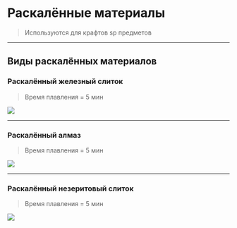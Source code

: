 # Раскалённые материалы
> Используются для крафтов sp предметов

--------

## Виды раскалённых материалов

### Раскалённый железный слиток
> Время плавления = 5 мин

<img src="https://raw.githubusercontent.com/mc-eternity/web-wikipages/refs/heads/master/assets/raskiron.webp" />

--------
### Раскалённый алмаз
> Время плавления = 5 мин

<img src="https://raw.githubusercontent.com/mc-eternity/web-wikipages/refs/heads/master/assets/raskdiamond.webp" />

--------

### Раскалённый незеритовый слиток
> Время плавления = 5 мин
<img src="https://raw.githubusercontent.com/mc-eternity/web-wikipages/refs/heads/master/assets/rasknether.webp" />
